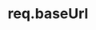 ---
id: "express_tf_med_015"
questionType: "TRUE_FALSE"
title: "req.baseUrl"
statement: "req.baseUrl is always populated regardless of routing context."
difficulty: "MEDIUM"
category: "Express"
correctAnswer: false
explanation: "req.baseUrl is only populated when using mounted routers."
---